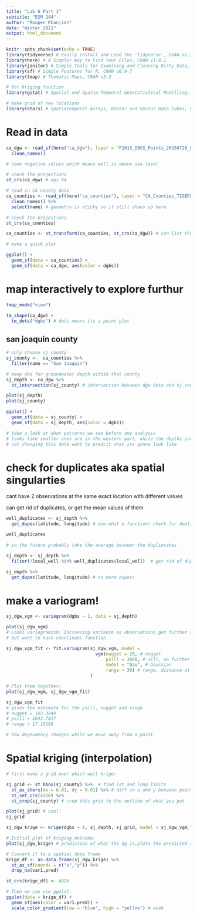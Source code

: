 ```yaml
---
title: "Lab 6 Part 1"
subtitle: "ESM 244"
author: "Roupen Khanjian"
date: "Winter 2021"
output: html_document
---
```


```r
knitr::opts_chunk$set(echo = TRUE)
library(tidyverse) # Easily Install and Load the 'Tidyverse', CRAN v1.3.0
library(here) # A Simpler Way to Find Your Files, CRAN v1.0.1
library(janitor) # Simple Tools for Examining and Cleaning Dirty Data, CRAN v2.1.0
library(sf) # Simple Features for R, CRAN v0.9-7
library(tmap) # Thematic Maps, CRAN v3.3

# for kriging function
library(gstat) # Spatial and Spatio-Temporal Geostatistical Modelling, Prediction and Simulation, CRAN v2.0-6

# make grid of new locations
library(stars) # Spatiotemporal Arrays, Raster and Vector Data Cubes, CRAN v0.5-1
```

# Read in data

```r

ca_dgw <- read_sf(here("ca_dgw"), layer = "F2013_DBGS_Points_20150720_093252") %>%
  clean_names()

# some negative values which means well is above sea level

# check the projections
st_crs(ca_dgw) # wgs 84

# read in CA county data
ca_counties <- read_sf(here("ca_counties"), layer = "CA_Counties_TIGER2016") %>% 
  clean_names() %>% 
  select(name) # geometry is sticky so it still shows up here

# check the projections
st_crs(ca_counties)

ca_counties <- st_transform(ca_counties, st_crs(ca_dgw)) # can list the number or the crs from another sf object

# make a quick plot

ggplot() +
  geom_sf(data = ca_counties) +
  geom_sf(data = ca_dgw, aes(color = dgbs))

```

# map interactively to explore furthur

```r

tmap_mode("view")

tm_shape(ca_dgw) +
  tm_dots("dgbs") # dots means its a point plot

```

## san joaquin county

```r
# only choose sj county
sj_county <-  ca_counties %>% 
  filter(name == "San Joaquin")

# keep obs for groundwater depth within that county
sj_depth <- ca_dgw %>% 
  st_intersection(sj_county) # intersection between dgw data and sj county

plot(sj_depth)
plot(sj_county)

ggplot() +
  geom_sf(data = sj_county) +
  geom_sf(data = sj_depth, aes(color = dgbs))

# take a look at what patterns we see before any analysis
# looks like smaller ones are in the western part, while the depths increases as we move east
# not changing this data want to predcit what its gonna look like

```

# check for duplicates aka spatial singularties

cant have 2 observations at the same exact location with different values

can get rid of duplicates, or get the mean values of them

```r

well_duplicates <- sj_depth %>% 
  get_dupes(latitude, longitude) # wow what a function! check for duplicates

well_duplicates

# in the future probably take the average between the dupliocates

sj_depth <- sj_depth %>% 
  filter(!local_well %in% well_duplicates$local_well)  # get rid of dupes

sj_depth %>% 
  get_dupes(latitude, longitude) # no more dupes!
```

# make a variogram!

```r

sj_dgw_vgm <- variogram(dgbs ~ 1, data = sj_depth)

plot(sj_dgw_vgm)
# Looks variogramish! Increasing variance as observations get further apart.
# but want to have countinuos function

sj_dgw_vgm_fit <- fit.variogram(sj_dgw_vgm, model = 
                                  vgm(nugget = 20, # nugget
                                      psill = 3000, # sill, no further increase in semivariance
                                      model = "Gau", # Gaussian
                                      range = 30) # range, distance at which no longer correlation 
                                ) 

# Plot them together:
plot(sj_dgw_vgm, sj_dgw_vgm_fit) 

sj_dgw_vgm_fit
# gives the estimate for the psill, nugget and range
# nugget = 102.3049
# psill = 2843.7017
# range = 17.18188

# how dependency changes while we move away from a point
```

# Spatial kriging (interpolation)

```r
# first make a grid over which well krige:

sj_grid <- st_bbox(sj_county) %>%  # find lat and long limits 
  st_as_stars(dx = 0.01, dy = 0.01) %>% # diff in x and y between points, increase the dx/dy, makes it less fine
  st_set_crs(4326) %>% 
  st_crop(sj_county) # crop this grid to the outline of what you put

plot(sj_grid) # cool!
sj_grid

sj_dgw_krige <- krige(dgbs ~ 1, sj_depth, sj_grid, model = sj_dgw_vgm_fit)

# Initial plot of kriging outcome: 
plot(sj_dgw_krige) # prediction of what the dg is,plots the predicted values
```


```r
# Convert it to a spatial data frame
krige_df <- as.data.frame(sj_dgw_krige) %>% 
  st_as_sf(coords = c("x","y")) %>% 
  drop_na(var1.pred)

st_crs(krige_df) <- 4326

# Then we can use ggplot: 
ggplot(data = krige_df) +
  geom_sf(aes(color = var1.pred)) +
  scale_color_gradient(low = "blue", high = "yellow") # woah
```



